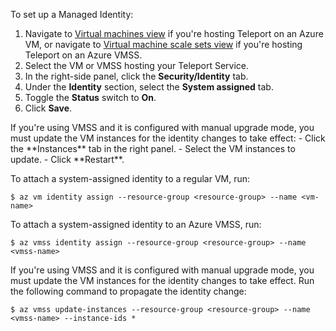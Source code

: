 <Tabs>
<TabItem label="Azure Portal">

To set up a Managed Identity:
1. Navigate to [Virtual machines view](https://portal.azure.com/#view/HubsExtension/BrowseResource/resourceType/Microsoft.Compute%2FVirtualMachines)
if you're hosting Teleport on an Azure VM,
or navigate to [Virtual machine scale sets view](https://portal.azure.com/#view/HubsExtension/BrowseResource/resourceType/Microsoft.Compute%2FVirtualMachineScaleSets)
if you're hosting Teleport on an Azure VMSS.
2. Select the VM or VMSS hosting your Teleport Service.
3. In the right-side panel, click the **Security/Identity** tab.
4. Under the **Identity** section, select the **System assigned** tab.
5. Toggle the **Status** switch to **On**.
6. Click **Save**.

<Admonition type="note">
  If you're using VMSS and it is configured with manual upgrade mode, you must
  update the VM instances for the identity changes to take effect:
  - Click the **Instances** tab in the right panel.
  - Select the VM instances to update.
  - Click **Restart**.
</Admonition>

</TabItem>
<TabItem label="Azure CLI">

To attach a system-assigned identity to a regular VM, run:

```code
$ az vm identity assign --resource-group <resource-group> --name <vm-name>
```

To attach a system-assigned identity to an Azure VMSS, run:

```code
$ az vmss identity assign --resource-group <resource-group> --name <vmss-name>
```

<Admonition type="note">
  If you're using VMSS and it is configured with manual upgrade mode, you must
  update the VM instances for the identity changes to take effect. Run the following
  command to propagate the identity change:

  ```code
  $ az vmss update-instances --resource-group <resource-group> --name <vmss-name> --instance-ids *
  ```
</Admonition>

</TabItem>
</Tabs>
